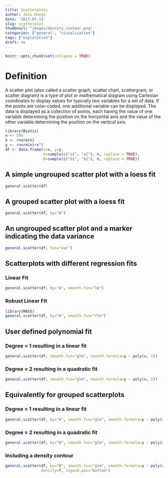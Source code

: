 ```yaml
---
title: Scatterplots
author: Jens Hooge
date: '2017-07-11'
slug: scatterplot
thumbnail: "images/density_contour.png"
categories: ["general", "visualization"]
tags: ["exploration"]
draft: no
---
```


```r
knitr::opts_chunk$set(collapse = TRUE)
```

# Definition

A scatter plot (also called a scatter graph, scatter chart, scattergram, or scatter diagram) is a type of plot or mathematical diagram using Cartesian coordinates to display values for typically two variables for a set of data. If the points are color-coded, one additional variable can be displayed. The data is displayed as a collection of points, each having the value of one variable determining the position on the horizontal axis and the value of the other variable determining the position on the vertical axis.

```r
library(BioViz)
n <- 500
x <- rnorm(n)
y <- rnorm(n)+x^2
df <- data.frame(x=x, y=y, 
                 A=sample(c("a1", "a2"), n, replace = TRUE),
                 B=sample(c("b1", "b2"), n, replace = TRUE))
```

## A simple ungrouped scatter plot with a loess fit
```r
general.scatter(df)
```

## A grouped scatter plot with a loess fit
```r
general.scatter(df, by="A")
```

## An ungrouped scatter plot and a marker indicating the data variance
```r
general.scatter(df, fun="var")
```

## Scatterplots with different regression fits
### Linear Fit

```r
general.scatter(df, by="A", smooth.fun="lm")
```

### Robust Linear Fit
```r
library(MASS)
general.scatter(df, by="A", smooth.fun="rlm")
```

## User defined polynomial fit
### Degree = 1 resulting in a linear fit
```r
general.scatter(df, smooth.fun="glm", smooth.formula=y ~ poly(x, 1)) 
```

### Degree = 2 resulting in a quadratic fit
```r
general.scatter(df, smooth.fun="glm", smooth.formula=y ~ poly(x, 2))
```

## Equivalently for grouped scatterplots
### Degree = 1 resulting in a linear fit
```r
general.scatter(df, by="A", smooth.fun="glm", smooth.formula=y ~ poly(x, 1))
```

### Degree = 2 resulting in a quadratic fit
```r
general.scatter(df, by="B", smooth.fun="glm", smooth.formula=y ~ poly(x, 2))
```

### Including a density contour
```r
general.scatter(df, by="B", smooth.fun="glm", smooth.formula=y ~ poly(x, 2),
                density=T, legend.pos="bottom")
```
